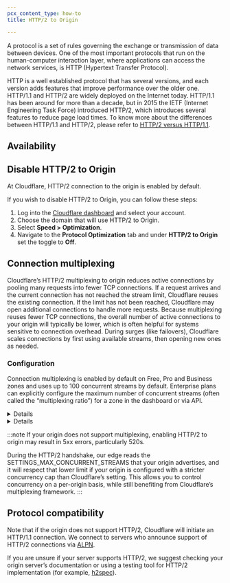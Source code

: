 ```yaml
---
pcx_content_type: how-to
title: HTTP/2 to Origin

---
```



A protocol is a set of rules governing the exchange or transmission of data between devices. One of the most important protocols that run on the human-computer interaction layer, where applications can access the network services, is HTTP (Hypertext Transfer Protocol).

HTTP is a well established protocol that has several versions, and each version adds features that improve performance over the older one. HTTP/1.1 and HTTP/2 are widely deployed on the Internet today. HTTP/1.1 has been around for more than a decade, but in 2015 the IETF (Internet Engineering Task Force) introduced HTTP/2, which introduces several features to reduce page load times. To know more about the differences between HTTP/1.1 and HTTP/2, please refer to [HTTP/2 versus HTTP/1.1](https://www.cloudflare.com/learning/performance/http2-vs-http1.1/).

## Availability

<FeatureTable id="speed.http2_to_origin" />

## Disable HTTP/2 to Origin

At Cloudflare, HTTP/2 connection to the origin is enabled by default.

If you wish to disable HTTP/2 to Origin, you can follow these steps:

1. Log into the [Cloudflare dashboard](https://dash.cloudflare.com/login) and select your account.
2. Choose the domain that will use HTTP/2 to Origin.
3. Select **Speed > Optimization**.
4. Navigate to the **Protocol Optimization** tab and under **HTTP/2 to Origin** set the toggle to **Off**.

## Connection multiplexing

Cloudflare’s HTTP/2 multiplexing to origin reduces active connections by pooling many requests into fewer TCP connections. If a request arrives and the current connection has not reached the stream limit, Cloudflare reuses the existing connection. If the limit has not been reached, Cloudflare may open additional connections to handle more requests. Because multiplexing reuses fewer TCP connections, the overall number of active connections to your origin will typically be lower, which is often helpful for systems sensitive to connection overhead. During surges (like failovers), Cloudflare scales connections by first using available streams, then opening new ones as needed.

### Configuration

Connection multiplexing is enabled by default on Free, Pro and Business zones and uses up to 100 concurrent streams by default. Enterprise plans can explicitly configure the maximum number of concurrent streams (often called the “multiplexing ratio”) for a zone in the dashboard or via API.

<Details header="Dashboard">

1. Log in to the [Cloudflare dashboard](https://dash.cloudflare.com/login) and select your account.
2. Choose the domain that will use HTTP/2 to Origin.
3. Select **Speed > Optimization**.
4. Open the **Protocol Optimization** tab. 
5. Under **HTTP/2 to Origin**, select **Configure** and adjust the stream settings as needed.

</Details>

<Details header="API">

```bash
curl --request PATCH \
https://api.cloudflare.com/client/v4/zones/<ZONE_ID>/settings/origin_h2_max_streams \
--header 'Content-Type: application/json' \
--header "X-Auth-Email: <CLOUDFLARE_EMAIL>" \
--header "X-Auth-Key: <CLOUDFLARE_API_KEY>" \
--data '{
      "value": <int>
    }'
```

Refer to the [API documentation](/api/python/resources/zones/subresources/settings/methods/edit/) for more information.

</Details>

:::note
If your origin does not support multiplexing, enabling HTTP/2 to origin may result in 5xx errors, particularly 520s.

During the HTTP/2 handshake, our edge reads the SETTINGS_MAX_CONCURRENT_STREAMS that your origin advertises, and it will respect that lower limit if your origin is configured with a stricter concurrency cap than Cloudflare’s setting. This allows you to control concurrency on a per-origin basis, while still benefiting from Cloudflare’s multiplexing framework.
:::

## Protocol compatibility

Note that if the origin does not support HTTP/2, Cloudflare will initiate an HTTP/1.1 connection.
We connect to servers who announce support of HTTP/2 connections via [ALPN](https://blog.cloudflare.com/introducing-http2).

If you are unsure if your server supports HTTP/2, we suggest checking your origin server’s documentation or using a testing tool for HTTP/2 implementation (for example, [h2spec](https://github.com/summerwind/h2spec)).
